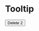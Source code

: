 
<Meta title="Components/Tooltip" component={Tooltip} />

# Tooltip

<Canvas>
  <Story name="Default">
    <div style={{ display: "flex", height: "100vh" }}>
      <div className="here" style={{ display: "inline-flex", margin: "auto" }}>
        <Tooltip
          text="Deleting will remove this record permanently"
          placement="top start"
          defaultOpen={true}
          offset={12}
          crossOffset={12}
        >
          <span style={{ display: "inline-flex" }}>
            <Button>Delete 2</Button>
          </span>
        </Tooltip>
      </div>
    </div>
  </Story>
</Canvas>
